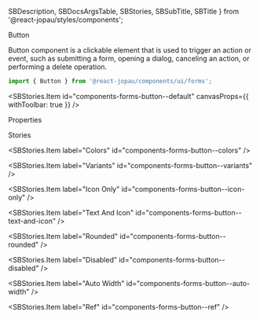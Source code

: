   SBDescription,
  SBDocsArgsTable,
  SBStories,
  SBSubTitle,
  SBTitle
} from '@react-jopau/styles/components';

<SBTitle>Button</SBTitle>

<SBDescription>
  Button component is a clickable element that is used to trigger an action or event, such as
  submitting a form, opening a dialog, canceling an action, or performing a delete operation.
</SBDescription>

```jsx dark
import { Button } from '@react-jopau/components/ui/forms';
```

<SBStories.Item id="components-forms-button--default" canvasProps={{ withToolbar: true }} />

<SBSubTitle>Properties</SBSubTitle>

<SBDocsArgsTable story="." noControls />

<SBSubTitle>Stories</SBSubTitle>

<SBStories>
<SBStories.Item label="Sizes" id="components-forms-button--sizes" />

<SBStories.Item label="Colors" id="components-forms-button--colors" />

<SBStories.Item label="Variants" id="components-forms-button--variants" />

<SBStories.Item label="Icon Only" id="components-forms-button--icon-only" />

<SBStories.Item label="Text And Icon" id="components-forms-button--text-and-icon" />

<SBStories.Item label="Rounded" id="components-forms-button--rounded" />

<SBStories.Item label="Disabled" id="components-forms-button--disabled" />

<SBStories.Item label="Auto Width" id="components-forms-button--auto-width" />

<SBStories.Item label="Ref" id="components-forms-button--ref" />
</SBStories>
